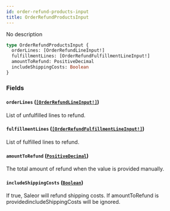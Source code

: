 ```yaml
---
id: order-refund-products-input
title: OrderRefundProductsInput
---
```


No description

```graphql
type OrderRefundProductsInput {
  orderLines: [OrderRefundLineInput!]
  fulfillmentLines: [OrderRefundFulfillmentLineInput!]
  amountToRefund: PositiveDecimal
  includeShippingCosts: Boolean
}
```

### Fields

#### `orderLines` ([`[OrderRefundLineInput!]`](../../../developer/api-reference/inputs/order-refund-line-input))

List of unfulfilled lines to refund.

#### `fulfillmentLines` ([`[OrderRefundFulfillmentLineInput!]`](../../../developer/api-reference/inputs/order-refund-fulfillment-line-input))

List of fulfilled lines to refund.

#### `amountToRefund` ([`PositiveDecimal`](../../../developer/api-reference/scalars/positive-decimal))

The total amount of refund when the value is provided manually.

#### `includeShippingCosts` ([`Boolean`](../../../developer/api-reference/scalars/boolean))

If true, Saleor will refund shipping costs. If amountToRefund is providedincludeShippingCosts will be ignored.
